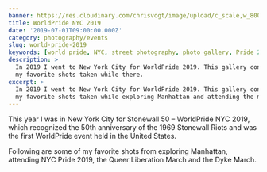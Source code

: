 ```yaml
---
banner: https://res.cloudinary.com/chrisvogt/image/upload/c_scale,w_800,f_auto/v1575433537/photos/2019-nyc-world-pride/IMG_7034
title: WorldPride NYC 2019
date: '2019-07-01T09:00:00.000Z'
category: photography/events
slug: world-pride-2019
keywords: [world pride, NYC, street photography, photo gallery, Pride 2019]
description: >
  In 2019 I went to New York City for WorldPride 2019. This gallery contains
  my favorite shots taken while there.
excerpt: >
  In 2019 I went to New York City for WorldPride 2019. This gallery contains
  my favorite shots taken while exploring Manhattan and attending the marches.
---
```


This year I was in New York City for Stonewall 50 – WorldPride NYC 2019, which recognized the 50th anniversary of the 1969 Stonewall Riots and was the first WorldPride event held in the United States.

Following are some of my favorite shots from exploring Manhattan, attending NYC Pride 2019, the Queer Liberation March and the Dyke March.


<PhotoGallery photos={photos} />
